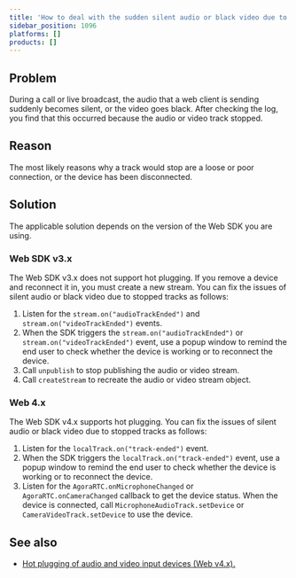 ```yaml
---
title: 'How to deal with the sudden silent audio or black video due to tracks being stopped?'
sidebar_position: 1096
platforms: []
products: []
---
```



## Problem

During a call or live broadcast, the audio that a web client is sending suddenly becomes silent, or the video goes black. After checking the log, you find that this occurred because the audio or video track stopped.

## Reason

The most likely reasons why a track would stop are a loose or poor connection, or the device has been disconnected.

## Solution

The applicable solution depends on the version of the Web SDK you are using.

### Web SDK v3.x

The Web SDK v3.x does not support hot plugging. If you remove a device and reconnect it in, you must create a new stream. You can fix the issues of silent audio or black video due to stopped tracks as follows:

1. Listen for the `stream.on("audioTrackEnded")` and `stream.on("videoTrackEnded")` events.
2. When the SDK triggers the `stream.on("audioTrackEnded")` or `stream.on("videoTrackEnded")` event, use a popup window to remind the end user to check whether the device is working or to reconnect the device.
3. Call `unpublish` to stop publishing the audio or video stream.
4. Call `createStream` to recreate the audio or video stream object.

### Web 4.x

The Web SDK v4.x supports hot plugging. You can fix the issues of silent audio or black video due to stopped tracks as follows:

1. Listen for the `localTrack.on("track-ended")` event.
2. When the SDK triggers the `localTrack.on("track-ended")` event, use a popup window to remind the end user to check whether the device is working or to reconnect the device.
3. Listen for the `AgoraRTC.onMicrophoneChanged` or `AgoraRTC.onCameraChanged` callback to get the device status. When the device is connected, call `MicrophoneAudioTrack.setDevice` or `CameraVideoTrack.setDevice` to use the device.

## See also

- [Hot plugging of audio and video input devices (Web v4.x).](../../video-calling/develop/product-workflow)
